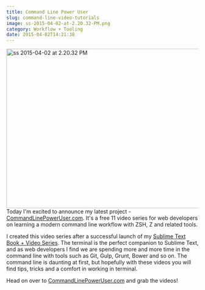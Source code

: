```yaml
---
title: Command Line Power User
slug: command-line-video-tutorials
image: ss-2015-04-02-at-2.20.32-PM.png
category: Workflow + Tooling
date: 2015-04-02T14:21:38
---
```


<img src="ss-2015-04-02-at-2.20.32-PM-650x425.png" alt="ss 2015-04-02 at 2.20.32 PM" width="640" height="418" class="aligncenter size-large wp-image-3480" />
Today I'm excited to announce my latest project - <a href="http://CommandLinePowerUser.com">CommandLinePowerUser.com</a>. It's a free 11 video series for web developers on learning a modern command line workflow with ZSH, Z and related tools.

I created this video series after a successful launch of my <a href="https://SublimeTextBook.com">Sublime Text Book + Video Series</a>. The terminal is the perfect companion to Sublime Text, and as web developers I find we are spending more and more time in the command line with tools such as Git, Gulp, Grunt, Bower and so on. The command line is daunting at first, but hopefully with these videos you will find tips, tricks and a comfort in working in terminal.

Head on over to <a href="http://CommandLinePowerUser.com">CommandLinePowerUser.com</a> and grab the videos!